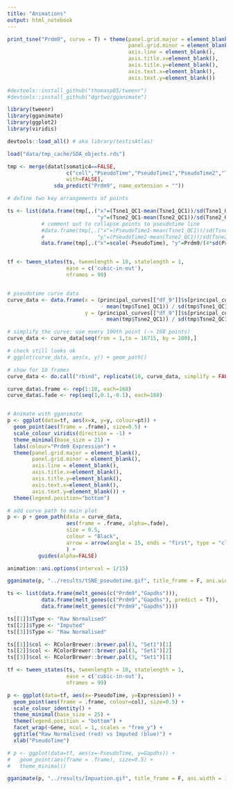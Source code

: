 ```yaml
---
title: "Animations"
output: html_notebook
---
```


```r
print_tsne("Prdm9", curve = T) + theme(panel.grid.major = element_blank(),
                                       panel.grid.minor = element_blank(),
                                       axis.line = element_blank(),
                                       axis.title.x=element_blank(),
                                       axis.title.y=element_blank(),
                                       axis.text.x=element_blank(),
                                       axis.text.y=element_blank())
```


```r

#devtools::install_github("thomasp85/tweenr")
#devtools::install_github("dgrtwo/gganimate")

library(tweenr)
library(gganimate)
library(ggplot2)
library(viridis)

devtools::load_all() # aka library(testisAtlas)

load("data/tmp_cache/SDA_objects.rds")

tmp <- merge(datat[somatic4==FALSE,
                   c("cell","PseudoTime","PseudoTime1","PseudoTime2","Tsne1_QC1", "Tsne2_QC1","group"),
                   with=FALSE],
               sda_predict("Prdm9", name_extension = ""))

# define two key arrangements of points

ts <- list(data.frame(tmp[,.("x"=(Tsne1_QC1-mean(Tsne1_QC1))/sd(Tsne1_QC1),
                             "y"=(Tsne2_QC1-mean(Tsne2_QC1))/sd(Tsne2_QC1), pt=Prdm9)]),
           # comment out to collapse points to pseudotime line
           #data.frame(tmp[,.("x"=(PseudoTime1-mean(Tsne1_QC1))/sd(Tsne1_QC1),
           #                 "y"=(PseudoTime2-mean(Tsne2_QC1))/sd(Tsne2_QC1), pt=Prdm9)]),
           data.frame(tmp[,.("x"=scale(-PseudoTime), "y"=Prdm9/(4*sd(Prdm9))-1.5, pt=Prdm9)]))


tf <- tween_states(ts, tweenlength = 10, statelength = 1, 
                   ease = c('cubic-in-out'), 
                   nframes = 99)


# pseudotime curve data
curve_data <- data.frame(x = (principal_curves[["df_9"]]$s[principal_curves[["df_9"]]$tag, 1]
                              - mean(tmp$Tsne1_QC1)) / sd(tmp$Tsne1_QC1),
                         y = (principal_curves[["df_9"]]$s[principal_curves[["df_9"]]$tag, 2]
                              - mean(tmp$Tsne2_QC1)) / sd(tmp$Tsne2_QC1))

# simplify the curve: use every 100th point (-> 168 points)
curve_data <- curve_data[seq(from = 1,to = 16715, by = 100),]

# check still looks ok
# ggplot(curve_data, aes(x, y)) + geom_path()

# show for 10 frames
curve_data <- do.call("rbind", replicate(10, curve_data, simplify = FALSE))

curve_data$.frame <- rep(1:10, each=168)
curve_data$.fade <- rep(seq(1,0.1,-0.1), each=168)


# Animate with gganimate
p <- ggplot(data=tf, aes(x=x, y=y, colour=pt)) + 
  geom_point(aes(frame = .frame), size=0.5) + 
  scale_colour_viridis(direction = -1) +
  theme_minimal(base_size = 21) +
  labs(colour="Prdm9 Expression") +
  theme(panel.grid.major = element_blank(),
        panel.grid.minor = element_blank(),
        axis.line = element_blank(),
        axis.title.x=element_blank(),
        axis.title.y=element_blank(),
        axis.text.x=element_blank(),
        axis.text.y=element_blank()) +
  theme(legend.position="bottom")

# add curve path to main plot
p <- p + geom_path(data = curve_data,
                   aes(frame = .frame, alpha=.fade),
                   size = 0.5,
                   colour = "Black",
                   arrow = arrow(angle = 15, ends = "first", type = "closed")
                   ) +
          guides(alpha=FALSE)

animation::ani.options(interval = 1/15)

gganimate(p, "../results/tSNE_pseudotime.gif", title_frame = F, ani.width = 1000, ani.height = 1000)

```

```r

ts <- list(data.frame(melt_genes(c("Prdm9","Gapdhs"))),
           data.frame(melt_genes(c("Prdm9","Gapdhs"), predict = T)),
           data.frame(melt_genes(c("Prdm9","Gapdhs"))))

ts[[1]]$Type <- "Raw Normalised"
ts[[2]]$Type <- "Imputed"
ts[[3]]$Type <- "Raw Normalised"

ts[[1]]$col <- RColorBrewer::brewer.pal(3, "Set1")[1]
ts[[2]]$col <- RColorBrewer::brewer.pal(3, "Set1")[2]
ts[[3]]$col <- RColorBrewer::brewer.pal(3, "Set1")[1]

tf <- tween_states(ts, tweenlength = 10, statelength = 1, 
                   ease = c('cubic-in-out'), 
                   nframes = 99)

p <- ggplot(data=tf, aes(x=-PseudoTime, y=Expression)) + 
  geom_point(aes(frame = .frame, colour=col), size=0.5) + 
  scale_colour_identity() +
  theme_minimal(base_size = 25) +
  theme(legend.position = "bottom") +
  facet_wrap(~Gene, ncol = 1, scales = "free_y") +
  ggtitle("Raw Normalised (red) vs Imputed (blue)") +
  xlab("PseudoTime")

# p <- ggplot(data=tf, aes(x=-PseudoTime, y=Gapdhs)) + 
#   geom_point(aes(frame = .frame), size=0.5) + 
#   theme_minimal()

gganimate(p, "../results/Impuation.gif", title_frame = F, ani.width = 1400, ani.height = 1000)
```


